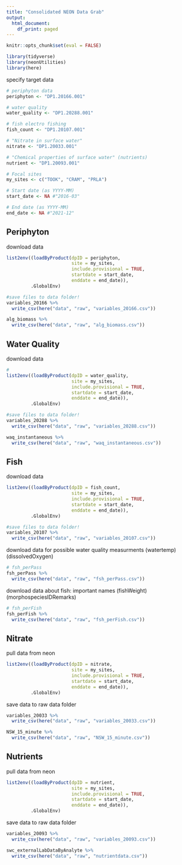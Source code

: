 ```yaml
---
title: "Consolidated NEON Data Grab"
output:
  html_document:
    df_print: paged
---
```


```r
knitr::opts_chunk$set(eval = FALSE)
```


```r
library(tidyverse)
library(neonUtilities)
library(here)
```

specify target data
```r
# periphyton data
periphyton <- "DP1.20166.001"

# water quality 
water_quality <- "DP1.20288.001"

# fish electro fishing 
fish_count <- "DP1.20107.001"

# "Nitrate in surface water"
nitrate <- "DP1.20033.001"

# "Chemical properties of surface water" (nutrients)
nutrient <- "DP1.20093.001"

# Focal sites
my_sites <- c("TOOK", "CRAM", "PRLA")

# Start date (as YYYY-MM)
start_date <- NA #"2016-03"

# End date (as YYYY-MM)
end_date <- NA #"2021-12"
```

## Periphyton
download data
```r
list2env((loadByProduct(dpID = periphyton, 
                        site = my_sites, 
                        include.provisional = TRUE,
                        startdate = start_date,
                        enddate = end_date)),
         .GlobalEnv)
```

```r
#save files to data folder! 
variables_20166 %>% 
  write_csv(here("data", "raw", "variables_20166.csv"))

alg_biomass %>% 
  write_csv(here("data", "raw", "alg_biomass.csv"))

```

## Water Quality
download data
```r
# 
list2env((loadByProduct(dpID = water_quality, 
                        site = my_sites, 
                        include.provisional = TRUE,
                        startdate = start_date,
                        enddate = end_date)),
         .GlobalEnv)
```

```r
#save files to data folder! 
variables_20288 %>% 
  write_csv(here("data", "raw", "variables_20288.csv"))

waq_instantaneous %>% 
  write_csv(here("data", "raw", "waq_instantaneous.csv"))

```
## Fish
download data
```r
list2env((loadByProduct(dpID = fish_count, 
                        site = my_sites, 
                        include.provisional = TRUE,
                        startdate = start_date,
                        enddate = end_date)),
         .GlobalEnv)
```

```r
#save files to data folder! 
variables_20107 %>% 
  write_csv(here("data", "raw", "variables_20107.csv"))
```

download data for possible water quality measurments (watertemp)(dissolvedOxygen)
```r
# fsh_perPass
fsh_perPass %>% 
  write_csv(here("data", "raw", "fsh_perPass.csv"))
```

download data about fish: important names (fishWeight) (morphospeciesIDRemarks)
```r
# fsh_perFish
fsh_perFish %>% 
  write_csv(here("data", "raw", "fsh_perFish.csv"))
```
## Nitrate
pull data from neon 
```r
list2env((loadByProduct(dpID = nitrate, 
                        site = my_sites, 
                        include.provisional = TRUE,
                        startdate = start_date,
                        enddate = end_date)),
         .GlobalEnv)
```

save data to raw data folder 
```r
variables_20033 %>% 
  write_csv(here("data", "raw", "variables_20033.csv"))

NSW_15_minute %>% 
  write_csv(here("data", "raw", "NSW_15_minute.csv"))

```

## Nutrients
pull data from neon 
```r
list2env((loadByProduct(dpID = nutrient, 
                        site = my_sites, 
                        include.provisional = TRUE,
                        startdate = start_date,
                        enddate = end_date)),
         .GlobalEnv)
```

save data to raw data folder 
```r
variables_20093 %>% 
  write_csv(here("data", "raw", "variables_20093.csv"))

swc_externalLabDataByAnalyte %>% 
  write_csv(here("data", "raw", "nutrientdata.csv"))

```